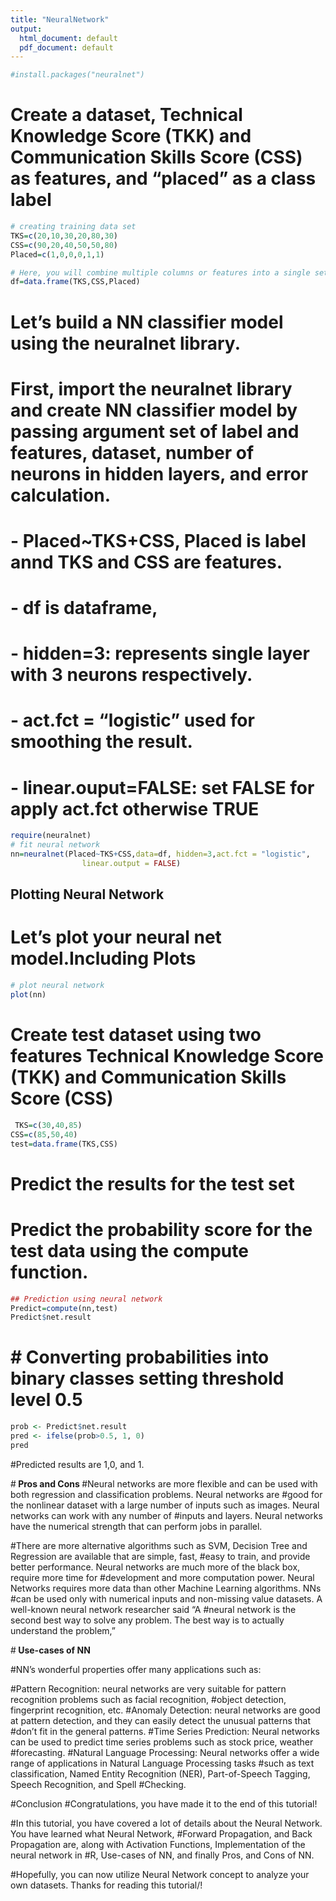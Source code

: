---
title: "NeuralNetwork"
output:
  html_document: default
  pdf_document: default
---

```{r }

#install.packages("neuralnet")

```

# Create a dataset, Technical Knowledge Score (TKK) and Communication Skills Score (CSS) as features, and "placed" as a class label

```{r}

# creating training data set
TKS=c(20,10,30,20,80,30)
CSS=c(90,20,40,50,50,80)
Placed=c(1,0,0,0,1,1)

# Here, you will combine multiple columns or features into a single set of data
df=data.frame(TKS,CSS,Placed)

```

# Let's build a NN classifier model using the neuralnet library.
# First, import the neuralnet library and create NN classifier model by passing argument set of label and features, dataset, number of neurons in hidden layers, and error calculation.

# - Placed~TKS+CSS, Placed is label annd TKS and CSS are features.
#  - df is dataframe,
#  - hidden=3: represents single layer with 3 neurons respectively.
#  - act.fct = "logistic" used for smoothing the result.
#  - linear.ouput=FALSE: set FALSE for apply act.fct otherwise TRUE

```{r}

require(neuralnet)
# fit neural network
nn=neuralnet(Placed~TKS+CSS,data=df, hidden=3,act.fct = "logistic",
                linear.output = FALSE)

```


## Plotting Neural Network
#     Let's plot your neural net model.Including Plots


```{r}
# plot neural network
plot(nn)

```

# Create test dataset using two features Technical Knowledge Score (TKK) and Communication Skills Score (CSS)

```{r pressure, echo=FALSE}

 TKS=c(30,40,85)
CSS=c(85,50,40)
test=data.frame(TKS,CSS)

```

# Predict the results for the test set
# Predict the probability score for the test data using the compute function.



```{r}
## Prediction using neural network
Predict=compute(nn,test)
Predict$net.result

```

# # Converting probabilities into binary classes setting threshold level 0.5


```{r}
prob <- Predict$net.result
pred <- ifelse(prob>0.5, 1, 0)
pred

```

#Predicted results are 1,0, and 1.

#<b> Pros and Cons </b>
#Neural networks are more flexible and can be used with both regression and classification problems. Neural networks are #good for the nonlinear dataset with a large number of inputs such as images. Neural networks can work with any number of #inputs and layers. Neural networks have the numerical strength that can perform jobs in parallel.

#There are more alternative algorithms such as SVM, Decision Tree and Regression are available that are simple, fast, #easy to train, and provide better performance. Neural networks are much more of the black box, require more time for #development and more computation power. Neural Networks requires more data than other Machine Learning algorithms. NNs #can be used only with numerical inputs and non-missing value datasets. A well-known neural network researcher said "A #neural network is the second best way to solve any problem. The best way is to actually understand the problem,"

#<b> Use-cases of NN </b>

#NN's wonderful properties offer many applications such as:

#Pattern Recognition: neural networks are very suitable for pattern recognition problems such as facial recognition, #object detection, fingerprint recognition, etc.
#Anomaly Detection: neural networks are good at pattern detection, and they can easily detect the unusual patterns that #don’t fit in the general patterns.
#Time Series Prediction: Neural networks can be used to predict time series problems such as stock price, weather #forecasting.
#Natural Language Processing: Neural networks offer a wide range of applications in Natural Language Processing tasks #such as text classification, Named Entity Recognition (NER), Part-of-Speech Tagging, Speech Recognition, and Spell #Checking.

#Conclusion
#Congratulations, you have made it to the end of this tutorial!

#In this tutorial, you have covered a lot of details about the Neural Network. You have learned what Neural Network, #Forward Propagation, and Back Propagation are, along with Activation Functions, Implementation of the neural network in #R, Use-cases of NN, and finally Pros, and Cons of NN.

#Hopefully, you can now utilize Neural Network concept to analyze your own datasets. Thanks for reading this tutorial/!